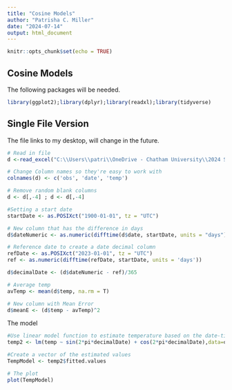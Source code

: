 ```yaml
---
title: "Cosine Models"
author: "Patrisha C. Miller"
date: "2024-07-14"
output: html_document
---
```


```r
knitr::opts_chunk$set(echo = TRUE)
```

## Cosine Models

The following packages will be needed.

```r
library(ggplot2);library(dplyr);library(readxl);library(tidyverse)
```

## Single File Version

The file links to my desktop, will change in the future.

```r
# Read in file
d <-read_excel("C:\\Users\\patri\\OneDrive - Chatham University\\2024 Summer\\Compiled2\\Camp Hollow water.xlsx")

# Change Column names so they're easy to work with
colnames(d) <- c('obs', 'date', 'temp')

# Remove random blank columns
d <- d[,-4] ; d <- d[,-4]

#Setting a start date
startDate <- as.POSIXct("1900-01-01", tz = "UTC")

# New column that has the difference in days
d$dateNumeric <- as.numeric(difftime(d$date, startDate, units = "days"))

# Reference date to create a date decimal column
refDate <- as.POSIXct("2023-01-01", tz = "UTC")
ref <- as.numeric(difftime(refDate, startDate, units = 'days'))

d$decimalDate <- (d$dateNumeric - ref)/365

# Average temp
avTemp <- mean(d$temp, na.rm = T)

# New column with Mean Error
d$meanE <- (d$temp - avTemp)^2

```

The model

```r

#Use linear model function to estimate temperature based on the date-time yearly fraction using a fourier series
temp2 <- lm(temp ~ sin(2*pi*decimalDate) + cos(2*pi*decimalDate),data=d) 

#Create a vector of the estimated values
TempModel <- temp2$fitted.values

# The plot
plot(TempModel)

```